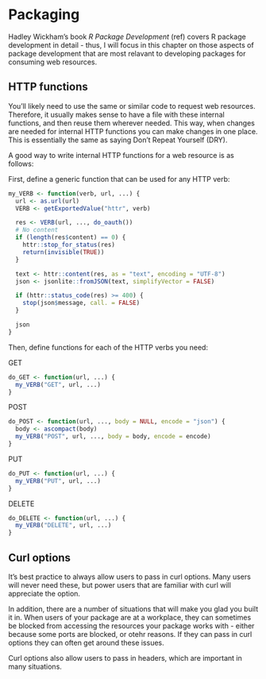# Packaging

Hadley Wickham's book _R Package Development_ (ref)
covers R package development in detail - thus, I will
focus in this chapter on those aspects of package
development that are most relavant to developing
packages for consuming web resources.

## HTTP functions

You'll likely need to use the same or similar code to
request web resources. Therefore, it usually makes
sense to have a file with these internal functions, and
then reuse them wherever needed. This way, when changes
are needed for internal HTTP functions you can make changes
in one place. This is essentially the same as saying Don't
Repeat Yourself (DRY).

A good way to write internal HTTP functions for a web resource
is as follows:

First, define a generic function that can be used for any
HTTP verb:

```r
my_VERB <- function(verb, url, ...) {
  url <- as.url(url)
  VERB <- getExportedValue("httr", verb)

  res <- VERB(url, ..., do_oauth())
  # No content
  if (length(res$content) == 0) {
    httr::stop_for_status(res)
    return(invisible(TRUE))
  }

  text <- httr::content(res, as = "text", encoding = "UTF-8")
  json <- jsonlite::fromJSON(text, simplifyVector = FALSE)

  if (httr::status_code(res) >= 400) {
    stop(json$message, call. = FALSE)
  }

  json
}
```

Then, define functions for each of the HTTP verbs you need:

GET

```r
do_GET <- function(url, ...) {
  my_VERB("GET", url, ...)
}
```

POST

```r
do_POST <- function(url, ..., body = NULL, encode = "json") {
  body <- ascompact(body)
  my_VERB("POST", url, ..., body = body, encode = encode)
}
```

PUT

```r
do_PUT <- function(url, ...) {
  my_VERB("PUT", url, ...)
}
```

DELETE

```r
do_DELETE <- function(url, ...) {
  my_VERB("DELETE", url, ...)
}
```

## Curl options

It's best practice to always allow users to pass in curl options.
Many users will never need these, but power users that are
familiar with curl will appreciate the option.

In addition, there are a number of situations that will make you
glad you built it in. When users of your package are at a workplace,
they can sometimes be blocked from accessing the resources your
package works with - either because some ports are blocked, or
otehr reasons. If they can pass in curl options they can often
get around these issues.

Curl options also allow users to pass in headers, which are important
in many situations.
